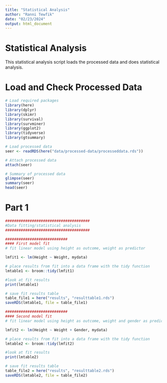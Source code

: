---
title: "Statistical Analysis"
author: "Ranni Tewfik"
date: "02/23/2024"
output: html_document
---

  
# Statistical Analysis

This statistical analysis script loads the processed data and does statistical analysis.


# Load and Check Processed Data

```{r}
# Load required packages
library(here)
library(dplyr)
library(skimr)
library(survival)
library(survminer)
library(ggplot2)
library(tidyverse)
library(gtsummary)

# Load processed data
seer <- readRDS(here("data/processed-data/processeddata.rds"))

# Attach processed data
attach(seer)

# Summary of processed data
glimpse(seer)
summary(seer)
head(seer)
```


# Part 1

```{r}
######################################
#Data fitting/statistical analysis
######################################

############################
#### First model fit
# fit linear model using height as outcome, weight as predictor

lmfit1 <- lm(Height ~ Weight, mydata)  

# place results from fit into a data frame with the tidy function
lmtable1 <- broom::tidy(lmfit1)

#look at fit results
print(lmtable1)

# save fit results table  
table_file1 = here("results", "resulttable1.rds")
saveRDS(lmtable1, file = table_file1)

############################
#### Second model fit
# fit linear model using height as outcome, weight and gender as predictor

lmfit2 <- lm(Height ~ Weight + Gender, mydata)  

# place results from fit into a data frame with the tidy function
lmtable2 <- broom::tidy(lmfit2)

#look at fit results
print(lmtable2)

# save fit results table  
table_file2 = here("results", "resulttable2.rds")
saveRDS(lmtable2, file = table_file2)
```


